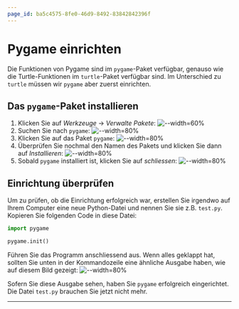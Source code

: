 ```yaml
---
page_id: ba5c4575-8fe0-46d9-8492-83842842396f
---
```

# Pygame einrichten
Die Funktionen von Pygame sind im `pygame`-Paket verfügbar, genauso wie die Turtle-Funktionen im `turtle`-Paket verfügbar sind. Im Unterschied zu `turtle` müssen wir `pygame` aber zuerst einrichten.

## Das `pygame`-Paket installieren
1. Klicken Sie auf _Werkzeuge_ → _Verwalte Pakete_:
   ![--width=60%](img/pygame-einrichten/verwalte-pakete.png)
2. Suchen Sie nach `pygame`:
   ![--width=80%](img/pygame-einrichten/suchen.png)
3. Klicken Sie auf das Paket `pygame`:
   ![--width=80%](img/pygame-einrichten/suchergebnisse.png)
4. Überprüfen Sie nochmal den Namen des Pakets und klicken Sie dann auf _Installieren_:
   ![--width=80%](img/pygame-einrichten/installieren.png)
5. Sobald `pygame` installiert ist, klicken Sie auf _schliessen_:
   ![--width=80%](img/pygame-einrichten/installiert.png)

## Einrichtung überprüfen
Um zu prüfen, ob die Einrichtung erfolgreich war, erstellen Sie irgendwo auf Ihrem Computer eine neue Python-Datei und nennen Sie sie z.B. `test.py`. Kopieren Sie folgenden Code in diese Datei:

```python showLineNumbers
import pygame

pygame.init()
```

Führen Sie das Programm anschliessend aus. Wenn alles geklappt hat, sollten Sie unten in der Kommandozeile eine ähnliche Ausgabe haben, wie auf diesem Bild gezeigt:
![--width=80%](img/pygame-einrichten/test.png)

Sofern Sie diese Ausgabe sehen, haben Sie `pygame` erfolgreich eingerichtet. Die Datei `test.py` brauchen Sie jetzt nicht mehr.

---
